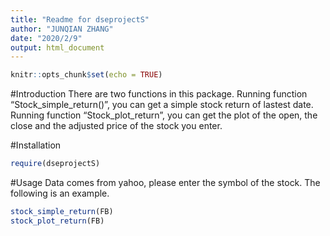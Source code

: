 ---
title: "Readme for dseprojectS"
author: "JUNQIAN ZHANG"
date: "2020/2/9"
output: html_document
---

```{r setup, include=FALSE}
knitr::opts_chunk$set(echo = TRUE)
```


#Introduction
There are two functions in this package. Running function "Stock_simple_return()", you can get a simple stock return of lastest date. Running function "Stock_plot_return", you can get the plot of the open, the close and the adjusted price of the stock you enter. 

#Installation
```{R}
require(dseprojectS)
```

#Usage
Data comes from yahoo, please enter the symbol of the stock. The following is an example.
```{R}
stock_simple_return(FB)
stock_plot_return(FB)
```
